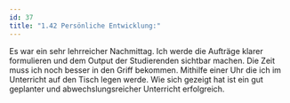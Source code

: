 ```yaml
---
id: 37
title: "1.42 Persönliche Entwicklung:"
---
```


Es war ein sehr lehrreicher Nachmittag. Ich werde die Aufträge klarer formulieren und dem Output der Studierenden sichtbar machen. 
Die Zeit muss ich noch besser in den Griff bekommen. Mithilfe einer Uhr die ich im Unterricht auf den Tisch legen werde. Wie sich gezeigt hat ist ein gut geplanter und abwechslungsreicher Unterricht erfolgreich.
